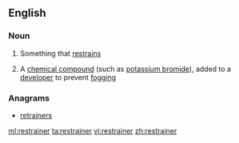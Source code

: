 ==English==

===Noun===
{{en-noun}}

# Something that [[restrain]]s
#{{photography}} A [[chemical compound]] (such as [[potassium bromide]]), added to a [[developer]] to prevent [[fogging]]

===Anagrams===
* [[retrainers#English|retrainers]]

[[ml:restrainer]]
[[ta:restrainer]]
[[vi:restrainer]]
[[zh:restrainer]]